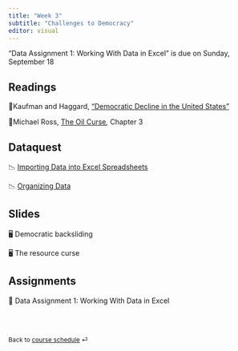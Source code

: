 ```yaml
---
title: "Week 3"
subtitle: "Challenges to Democracy"
editor: visual
---
```


::: callout-important
"Data Assignment 1: Working With Data in Excel" is due on Sunday, September 18
:::

## Readings

📖Kaufman and Haggard, ["Democratic Decline in the United States"](https://doi.org/10.1017/S1537592718003377)

📖Michael Ross, [The Oil Curse](https://www-jstor-org.proxygw.wrlc.org/stable/j.ctt7s3wz.10)*,* Chapter 3

## Dataquest

📉 [Importing Data into Excel Spreadsheets](https://app.dataquest.io/c/127/m/652/importing-data-into-excel-spreadsheets/1/welcome-to-the-course)

📉 [Organizing Data](https://app.dataquest.io/c/127/m/653/organizing-data/1/introduction)

## Slides

🖥️ Democratic backsliding

🖥️ The resource curse

## Assignments

🧮 Data Assignment 1: Working With Data in Excel

<br><br>

::: {style="font-size: 0.875em;"}
Back to [course schedule](/ "Course schedule") ⏎
:::
